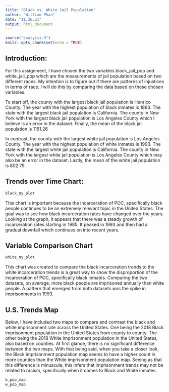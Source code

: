 ```yaml
---
title: "Black vs. White Jail Population"
author: "William Phan"
date: "11.26.21"
output: html_document
---
```


```r
source("analysis.R")
knitr::opts_chunk$set(echo = TRUE)
```

## Introduction:
For this assignment, I have chosen the two variables black_jail_pop and white_jail_pop which are the measurements of jail population based on two different races. My intention is to figure out if there are patterns of injustices in terms of race. I will do this by comparing the data based on these chosen variables.

To start off, the county with the largest black jail population is Henrico County. The year with the highest population of black inmates is 1993. The state with the largest black jail population is California. The county in New York with the largest black jail population is Los Angeles County which I believe is an error in the dataset. Finally, the mean of the black jail population is 1151.26

In contrast, the county with the largest white jail population is Los Angeles County. The year with the highest population of white inmates is 1993. The state with the largest white jail population is California. The county in New York with the largest white jail population is Los Angeles County which may also be an error in the dataset. Lastly, the mean of the white jail population is 802.79.

## Trends over Time Chart:
```r
black_ny_plot
```

This chart is important because the incarceration of POC, specifically black people continues to be an extremely relevant topic in the United States. The goal was to see how black incarceration rates have changed over the years. Looking at the graph, it appears that there was a steady growth of incarceration rates starting in 1985. It peaked in 1993 and then had a gradual downfall which continues on into recent years.

## Variable Comparison Chart
```r
white_ny_plot
```

This chart was created to compare the black incarceration trends to the white incarceration trends is a great way to show the disproportion of the incarceration of POC, specifically black inmates. Comparing the two datasets, on average, more black people are imprisoned annually than white people. A pattern that emerged from both datasets was the spike in imprisonments in 1993.

## U.S. Trends Map

Below, I have included two maps to compare and contrast the black and white imprisonment rate across the United States. One being the 2018 Black imprisonment population in the United States from county to county. The other being the 2018 White imprisonment population in the United States, also based on counties. At first glance, there is no significant difference between the two maps. With that being said, when you take a closer look, the Black imprisonment population map seems to have a higher count in more counties than the White imprisonment population map. Seeing as that this difference is minuscule, this infers that imprisonment trends may not be related to racism, specifically when it comes to Black and White inmates. 

```r
b_pop_map
w_pop_map
```